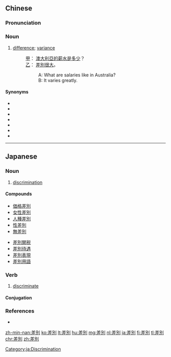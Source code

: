 {{also|差别}}
==Chinese==
{{zh-forms|s=差别}}

===Pronunciation===
{{zh-pron
|m=chābié
|c=caa1 bit6
|h=pfs=chhâ-phe̍t
|mn=chha-pia̍t
|cat=n
}}

===Noun===
{{zh-noun}}

# [[difference]]; [[variance]]
#: [[甲]]： [[澳大利亞]][[的]][[薪水]][[是]][[多少]]？
#: [[乙]]： [[差別]][[很]][[大]]。
#:: A: What are salaries like in Australia?
#:: B: It varies greatly.

====Synonyms====
* {{zh-l|不同}}
* {{zh-l|差額}}
* {{zh-l|差分}}
* {{zh-l|差異}}
* {{zh-l|分別}}
* {{zh-l|分歧}}
* {{zh-l|區別}}

----

==Japanese==
{{ja-kanjitab|さ|べつ|yomi=on}}

===Noun===
{{ja-noun|さべつ}}

# [[discrimination]]
#: {{ja-usex|人種'''差別'''が問題の根底にある。|じんしゅ '''さべつ''' が もんだい の こんてい に ある。|The racial discrimination constitutes the basis of the problem.}}

====Compounds====
{{top2}}
* [[価格差別]]
* [[女性差別]]
* [[人種差別]]
* [[性差別]]
* [[無差別]]
{{mid2}}
* [[差別関税]]
* [[差別待遇]]
* [[差別表現]]
* [[差別用語]]
{{bottom}}

===Verb===
{{ja-verb-suru|さべつ}}

# [[discriminate]]

====Conjugation====
{{ja-suru|さべつ}}

===References===
* {{R:OxfordJapanese}}

[[Category:ja:Discrimination]]

[[zh-min-nan:差別]]
[[ko:差別]]
[[lt:差別]]
[[hu:差別]]
[[mg:差別]]
[[nl:差別]]
[[ja:差別]]
[[fi:差別]]
[[tl:差別]]
[[chr:差別]]
[[zh:差別]]